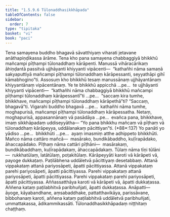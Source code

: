 ```yaml
---
title: "1.5.9.6 Tūlonaddhasikkhāpada"
tableOfContents: false
sidebar:
  order: 7
type: "tipitaka"
basket: "vi"
book: "paci"
---
```



<DynamicBreadcrumb />

<Division number="526" book="paci" bookNo="2" page="219">

<Paragraph number="1543" book="paci">
Tena samayena buddho bhagavā sāvatthiyaṃ viharati jetavane anāthapiṇḍikassa ārāme. Tena kho pana samayena chabbaggiyā bhikkhū mañcampi pīṭhampi tūlonaddhaṃ kārāpenti. Manussā vihāracārikaṃ āhiṇḍantā passitvā ujjhāyanti khiyyanti vipācenti—  “kathañhi nāma samaṇā sakyaputtiyā mañcampi pīṭhampi tūlonaddhaṃ kārāpessanti, seyyathāpi gihī kāmabhogino”ti.
</Paragraph>

<Paragraph number="1544" book="paci">
Assosuṃ kho bhikkhū tesaṃ manussānaṃ ujjhāyantānaṃ khiyyantānaṃ vipācentānaṃ. Ye te bhikkhū appicchā …pe…  te ujjhāyanti khiyyanti vipācenti—  “kathañhi nāma chabbaggiyā bhikkhū mañcampi pīṭhampi tūlonaddhaṃ kārāpessantī”ti …pe…  “saccaṃ kira tumhe, bhikkhave, mañcampi pīṭhampi tūlonaddhaṃ kārāpethā”ti? “Saccaṃ, bhagavā”ti. Vigarahi buddho bhagavā …pe…  kathañhi nāma tumhe, moghapurisā, mañcampi pīṭhampi tūlonaddhaṃ kārāpessatha. Netaṃ, moghapurisā, appasannānaṃ vā pasādāya …pe…  evañca pana, bhikkhave, imaṃ sikkhāpadaṃ uddiseyyātha—
</Paragraph>

</Division>
<Division number="527" book="paci" bookNo="2" page="220">

<Paragraph number="1545" book="paci">
<Emphasis>“Yo pana bhikkhu mañcaṃ vā pīṭhaṃ vā tūlonaddhaṃ kārāpeyya, uddālanakaṃ pācittiyan”</Emphasis>ti. (*88*:<Emphasis>137</Emphasis>)
</Paragraph>

</Division>
<Division number="528" book="paci" bookNo="2" page="220">

<Paragraph number="1546" book="paci">
<Emphasis>Yo panā</Emphasis>ti yo yādiso …pe…  <Emphasis>bhikkhū</Emphasis>ti …pe…  ayaṃ imasmiṃ atthe adhippeto bhikkhūti.
</Paragraph>

<Paragraph number="1547" book="paci">
<Emphasis>Mañco</Emphasis> nāma cattāro mañcā—  masārako, bundikābaddho, kuḷīrapādako, āhaccapādako.
</Paragraph>

<Paragraph number="1548" book="paci">
<Emphasis>Pīṭhaṃ</Emphasis> nāma cattāri pīṭhāni—  masārakaṃ, bundikābaddhaṃ, kuḷīrapādakaṃ, āhaccapādakaṃ.
</Paragraph>

<Paragraph number="1549" book="paci">
<Emphasis>Tūlaṃ</Emphasis> nāma tīṇi tūlāni—  rukkhatūlaṃ, latātūlaṃ, poṭakitūlaṃ.
</Paragraph>

<Paragraph number="1550" book="paci">
<Emphasis>Kārāpeyyā</Emphasis>ti karoti vā kārāpeti vā, payoge dukkaṭaṃ. Paṭilābhena uddāletvā pācittiyaṃ desetabbaṃ.
</Paragraph>

</Division>
<Division number="529" book="paci" bookNo="2" page="220">

<Paragraph number="1551" book="paci">
Attanā vippakataṃ attanā pariyosāpeti, āpatti pācittiyassa. Attanā vippakataṃ parehi pariyosāpeti, āpatti pācittiyassa. Parehi vippakataṃ attanā pariyosāpeti, āpatti pācittiyassa. Parehi vippakataṃ parehi pariyosāpeti, āpatti pācittiyassa.
</Paragraph>

<Paragraph number="1552" book="paci">
Aññassatthāya karoti vā kārāpeti vā, āpatti dukkaṭassa. Aññena kataṃ paṭilabhitvā paribhuñjati, āpatti dukkaṭassa.
</Paragraph>

</Division>
<Division number="530" book="paci" bookNo="2" page="220">

<Paragraph number="1553" book="paci">
Anāpatti—  āyoge, kāyabandhane, aṃsabaddhake, pattatthavikāya, parissāvane, bibbohanaṃ karoti, aññena kataṃ paṭilabhitvā uddāletvā paribhuñjati, ummattakassa, ādikammikassāti.

</Paragraph>
</Division>

<Paragraph number="1554" type="center" book="paci">
Tūlonaddhasikkhāpadaṃ niṭṭhitaṃ chaṭṭhaṃ.
</Paragraph>